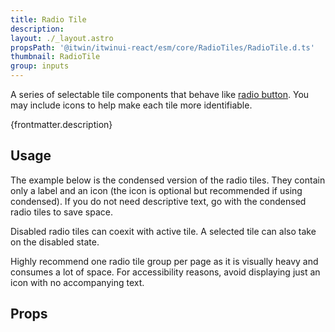 ```yaml
---
title: Radio Tile
description:
layout: ./_layout.astro
propsPath: '@itwin/itwinui-react/esm/core/RadioTiles/RadioTile.d.ts'
thumbnail: RadioTile
group: inputs
---
```



A series of selectable tile components that behave like [radio button](radio). You may include icons to help make each tile more identifiable.

<p>{frontmatter.description}</p>

<LiveExample src='RadioTile.main.tsx'>
  <AllExamples.RadioTileMainExample client:load />
</LiveExample>

## Usage

The example below is the condensed version of the radio tiles. They contain only a label and an icon (the icon is optional but recommended if using condensed). If you do not need descriptive text, go with the condensed radio tiles to save space.

Disabled radio tiles can coexit with active tile. A selected tile can also take on the disabled state.

<LiveExample src='RadioTile.color.tsx'>
  <AllExamples.RadioTileColorExample client:load />
</LiveExample>

Highly recommend one radio tile group per page as it is visually heavy and consumes a lot of space. For accessibility reasons, avoid displaying just an icon with no accompanying text.

## Props

<PropsTable path={frontmatter.propsPath} />
